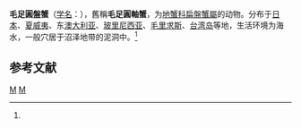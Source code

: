 {{Speciesbox 
| taxon = Discoplax hirtipes
| authority = ([[詹姆斯·德懷特·丹納|Dana]], 1851)<ref name='id12050'>{{cite web| url =http://www.bioinfo.cn/db05/BjdwSpecies.php?action=view&id=12050| title =毛足圆轴蟹| work =《中国动物物种编目数据库》| publisher =中国科学院微生物研究所| author =中国科学院动物研究所| accessdate =2009-04-28| deadurl =yes| archiveurl =https://web.archive.org/web/20160305000447/http://www.bioinfo.cn/db05/BjdwSpecies.php?action=view&id=12050| archivedate =2016-03-05}}</ref>
| synonyms = 
* ''Cardiosoma hirtipes'' <small>Dana, 1851</small>
}}

'''毛足圓盤蟹'''（[[学名|学名]]：{{lang|la|''Discoplax hirtipes''}}），舊稱'''毛足圓軸蟹'''，为[[地蟹科|地蟹科]][[扁盤蟹屬|扁盤蟹屬]]的动物。分布于[[日本|日本]]、[[夏威夷|夏威夷]]、东[[澳大利亚|澳大利亚]]、[[玻里尼西亚|玻里尼西亚]]、[[毛里求斯|毛里求斯]]、[[台湾岛|台湾岛]]等地，生活环境为海水，一般穴居于沼泽地带的泥洞中。<ref name='id12050'/>

== 参考文献 ==
{{reflist}}

{{Taxonbar}}

[[Category:1851年描述的动物|M]]
[[Category:扁盤蟹屬|M]]